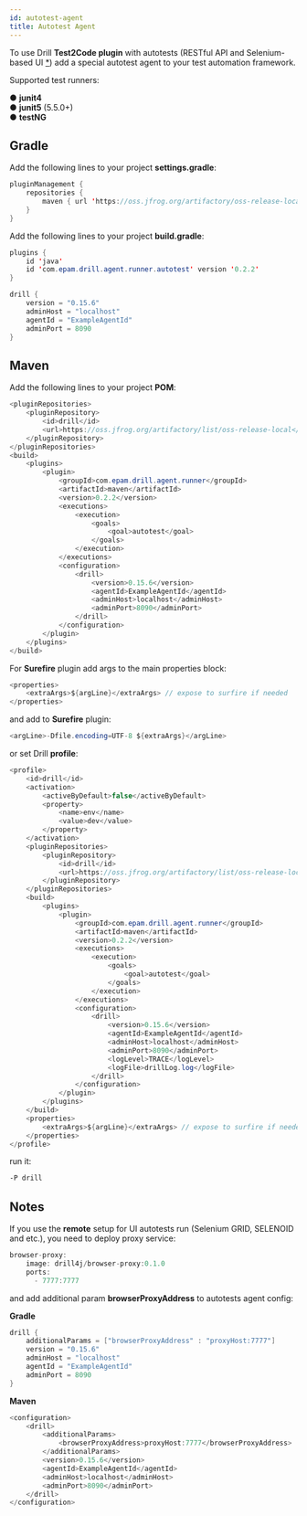 ```yaml
---
id: autotest-agent
title: Autotest Agent
---
```


To use Drill **Test2Code plugin** with autotests (RESTful API and Selenium-based UI [*](#notes)) 
add a special autotest agent to your test automation framework.

Supported test runners: <br/>

 ●   **junit4** <br/>
 ●   **junit5** (5.5.0+) <br/>
 ●   **testNG** <br/>

## Gradle
Add the following lines to your project **settings.gradle**:

```java
pluginManagement {
    repositories {
        maven { url 'https://oss.jfrog.org/artifactory/oss-release-local' }
    }
}
```
Add the following lines to your project **build.gradle**:
```java
plugins {
    id 'java'
    id 'com.epam.drill.agent.runner.autotest' version '0.2.2'
}
```
```java
drill {
    version = "0.15.6"
    adminHost = "localhost"
    agentId = "ExampleAgentId"
    adminPort = 8090
}
```

## Maven
Add the following lines to your project **POM**:
```java
<pluginRepositories>
    <pluginRepository>
        <id>drill</id>
        <url>https://oss.jfrog.org/artifactory/list/oss-release-local</url>
    </pluginRepository>
</pluginRepositories>
<build>
    <plugins>
        <plugin>
            <groupId>com.epam.drill.agent.runner</groupId>
            <artifactId>maven</artifactId>
            <version>0.2.2</version>
            <executions>
                <execution>
                    <goals>
                        <goal>autotest</goal>
                    </goals>
                </execution>
            </executions>
            <configuration>
                <drill>
                    <version>0.15.6</version>
                    <agentId>ExampleAgentId</agentId>
                    <adminHost>localhost</adminHost>
                    <adminPort>8090</adminPort>
                </drill>
            </configuration>
        </plugin>
    </plugins>
</build>
```
For **Surefire** plugin add args to the main properties block:
```java
<properties>
    <extraArgs>${argLine}</extraArgs> // expose to surfire if needed
</properties>
```
and add to **Surefire** plugin:
```java
<argLine>-Dfile.encoding=UTF-8 ${extraArgs}</argLine>
```
or set Drill **profile**:
```java
<profile>
    <id>drill</id>
    <activation>
        <activeByDefault>false</activeByDefault>
        <property>
            <name>env</name>
            <value>dev</value>
        </property>
    </activation>
    <pluginRepositories>
        <pluginRepository>
            <id>drill</id>
            <url>https://oss.jfrog.org/artifactory/list/oss-release-local</url>
        </pluginRepository>
    </pluginRepositories>
    <build>
        <plugins>
            <plugin>
                <groupId>com.epam.drill.agent.runner</groupId>
                <artifactId>maven</artifactId>
                <version>0.2.2</version>
                <executions>
                    <execution>
                        <goals>
                            <goal>autotest</goal>
                        </goals>
                    </execution>
                </executions>
                <configuration>
                    <drill>
                        <version>0.15.6</version>
                        <agentId>ExampleAgentId</agentId>
                        <adminHost>localhost</adminHost>
                        <adminPort>8090</adminPort>
                        <logLevel>TRACE</logLevel>
                        <logFile>drillLog.log</logFile>
                    </drill>
                </configuration>
            </plugin>
        </plugins>
    </build>
    <properties>
        <extraArgs>${argLine}</extraArgs> // expose to surfire if needed
    </properties>
</profile>
```
run it:
```cmd
-P drill
```

## Notes
<AdditionalInformation className="space-y-2">

If you use the **remote** setup for UI autotests run (Selenium GRID, SELENOID and etc.), you need to deploy proxy service:
```java
browser-proxy:
    image: drill4j/browser-proxy:0.1.0
    ports:
      - 7777:7777
```
and add additional param **browserProxyAddress** to autotests agent config:  

**Gradle**

```java
drill {
    additionalParams = ["browserProxyAddress" : "proxyHost:7777"]
    version = "0.15.6"
    adminHost = "localhost"
    agentId = "ExampleAgentId"
    adminPort = 8090
}
```

**Maven**
```java
<configuration>
    <drill>
        <additionalParams>
            <browserProxyAddress>proxyHost:7777</browserProxyAddress>
        </additionalParams>
        <version>0.15.6</version>
        <agentId>ExampleAgentId</agentId>
        <adminHost>localhost</adminHost>
        <adminPort>8090</adminPort>
    </drill>
</configuration>
```
</AdditionalInformation>